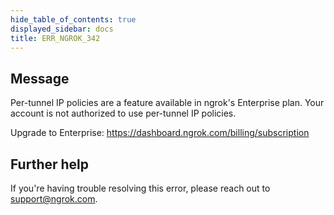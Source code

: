 ```yaml
---
hide_table_of_contents: true
displayed_sidebar: docs
title: ERR_NGROK_342
---
```


<ErrorDetails />

## Message

Per-tunnel IP policies are a feature available in ngrok's Enterprise plan.
Your account is not authorized to use per-tunnel IP policies.

Upgrade to Enterprise: https://dashboard.ngrok.com/billing/subscription

## Further help

If you're having trouble resolving this error, please reach out to [support@ngrok.com](mailto:support@ngrok.com?subject=Help%20with%20ERR_NGROK_342).
